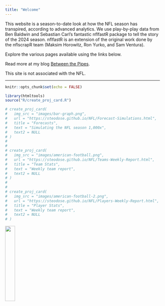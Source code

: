 ```yaml
---
title: "Welcome"
---
```


This website is a season-to-date look at how the NFL season has transpired, according to advanced analytics. We use play-by-play data from Ben Baldwin and Sebastian Carl's fantastic nflfastR package to tell the story of the 2024 season. nflfastR is an extension of the original work done by the nflscrapR team (Maksim Horowitz, Ron Yurko, and Sam Ventura).

Explore the various pages available using the links below.

Read more at my blog [Between the Pipes](https://betweenthepipes.substack.com/).

This site is not associated with the NFL.

---

```r
knitr::opts_chunk$set(echo = FALSE)
```


```r
library(htmltools)
source("R/create_proj_card.R")
```


```r
# create_proj_card(
#   img_src = "images/bar-graph.png",
#   url = "https://steodose.github.io/NFL/Forecast-Simulations.html",
#   title = "Forecasts",
#   text = "Simulating the NFL season 1,000x",
#   text2 = NULL
# )
# 
# 
# create_proj_card(
#   img_src = "images/american-football.png",
#   url = "https://steodose.github.io/NFL/Teams-Weekly-Report.html",
#   title = "Team Stats",
#   text = "Weekly team report",
#   text2 = NULL
# )
# 
# 
# create_proj_card(
#   img_src = "images/american-football-2.png",
#   url = "https://steodose.github.io/NFL/Players-Weekly-Report.html",
#   title = "Player Stats",
#   text = "Weekly team report",
#   text2 = NULL
# )

```


<img src="/Users/Stephan/Desktop/R Projects/NFL/NFL.png" style="width:25%">
